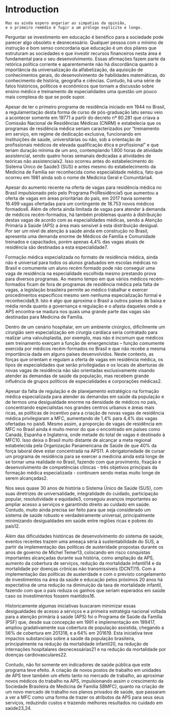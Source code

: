 # Introduction {#intro}




```
Mas eu ainda espero angariar as simpatias da opinião, 
e o primeiro remédio é fugir a um prólogo explícito e longo.

```


Perguntar se investimento em educação é benéfico para a sociedade pode parecer algo obsoleto e desnecessário. Qualquer pessoa com o mínimo de instrução e bom senso concordaria que educação é um dos pilares que estruturam as sociedades e que investir recursos financeiros nesta área é fundamental para o seu desenvolvimento. Essas afirmações fazem parte da retórica política corrente e aparentemente não há discordância quanto à importância da universalização da alfabetização, da aquisição de conhecimentos gerais, do desenvolvimento de habilidades matemáticas, do conhecimento de história, geografia e ciências. Contudo, há uma série de fatos históricos, políticos e econômicos que tornam a discussão sobre ensino médico e treinamento de especialidades uma questão um pouco mais complexa do que se pode supor.   
   
   
Apesar de ter o primeiro programa de residência iniciado em 1944 no Brasil, a regulamentação desta forma de curso de pós-graduação latu sensu veio a acontecer somente em 19771 a partir do decreto nº 80.281 que criava a Comissão Nacional de Residências Médicas (CNRM) e estabelecia que os programas de residência médica seriam caracterizados por “treinamento em serviço, em regime de dedicação exclusiva, funcionando em Instituições de saúde, universitárias ou não, sob a orientação de profissionais médicos de elevada qualificação ética e profissional” e que teriam duração mínima de um ano, contemplando 1.800 horas de atividade assistencial, sendo quatro horas semanais dedicadas a atividades de teóricas não assistenciais2. Isso ocorreu antes do estabelecimento do Sistema Único de Saúde3 (SUS) e antes mesmo do estabelecimento da Medicina de Família ser reconhecida como especialidade médica, fato que ocorreu em 1981 ainda sob o nome de Medicina Geral e Comunitária4.   

   
   
   
Apesar do aumento recente na oferta de vagas para residência médica no Brasil impulsionado pelo pelo Programa PróResidência5 que aumentou a oferta de vagas em áreas prioritárias do país, em 2017 havia somente 16.499 vagas ofertadas para um contingente de 18.753 novos médicos formados6. Além de oferta ainda limitada de vagas para atender à demanda de médicos recém-formados, há também problemas quanto à distribuição destas vagas de acordo com as especialidades médicas, sendo a Atenção Primária à Saúde (APS) a área mais sensível à esta distribuição desigual. Por ser um nível de atenção à saúde ainda em construção no Brasil, apresenta uma demanda enorme de Médicos de Família e Comunidade treinados e capacitados, porém apenas 4,4% das vagas atuais de residência são destinadas a esta especialidade7.   
   
      
Formação médica especializada no formato de residência médica, ainda não é universal para todos os alunos graduados em escolas médicas no Brasil e comumente um aluno recém formado pode não conseguir uma vaga de residência na especialidade escolhida mesmo prestando prova para diversos programas. Ao mesmo tempo em que vários médicos recém-formados ficam de fora de programas de residência médica pela falta de vagas, a legislação brasileira permite ao médico trabalhar e exercer procedimentos específicos mesmo sem nenhuma especialização formal e reconhecida8,9. Isto é algo que aproxima o Brasil a outros países de baixa e média renda quanto a governança e regulação e o afasta daqueles onde a APS encontra-se madura nos quais uma grande parte das vagas são destinadas para Medicina de Família.    

   
   
Dentro de um cenário hospitalar, em um ambiente cirúrgico, dificilmente um cirurgião sem especialização em cirurgia cardíaca seria contratado para realizar uma valvuloplastia, por exemplo, mas não é incomum que médicos sem treinamento exerçam a função de emergencistas – função comumente exercida por médicos recém-formados no Brasil e que não recebe a mesma importância dada em alguns países desenvolvidos. Neste contexto, as forças que orientam e regulam a oferta de vagas em residência médica, os tipos de especialidades que serão privilegiadas e os locais de aberturas de novas vagas de residência não são orientadas exclusivamente visando atender às demandas de saúde da população, mas recebem grande influência de grupos políticos de especialidades e corporações médicas2.   

   
   
Apesar da falta de regulação e de planejamento estratégico na formação médica especializada para atender às demandas em saúde da população e de termos uma desigualdade enorme na densidade de médicos no país, concentrando especialistas nos grandes centros urbanos e áreas mais ricas, as políticas de incentivo para a criação de novas vagas de residência médica privilegiaram a MFC, aumentando de 1,4% para 4,4% das vagas ofertadas no país6. Mesmo assim, a proporção de vagas de residência em MFC no Brasil ainda é muito menor do que o encontrado em países como Canadá, Espanha e Inglaterra, onde metade do total de vagas é destinado à MFC10. Isso deixa o Brasil muito distante de alcançar a meta regional estabelecida pela Organização Panamericana de Saúde de que 40% da força laboral deve estar concentrada na APS11. A obrigatoriedade de cursar um programa de residência para se exercer a medicina ainda está longe de se tornar uma realidade no Brasil, fazendo com que provimento, fixação e desenvolvimento de competências clínicas - três objetivos principais da formação médica especializada - continuem sendo metas muito longe de serem alcançadas2.   
   
   
Nos seus quase 30 anos de história o Sistema Único de Saúde (SUS), com suas diretrizes de universalidade, integralidade do cuidado, participação popular, resolutividade e equidade3, conseguiu avanços importantes ao ampliar acesso a serviços e garantindo direito ao cuidado em saúde. Contudo, muito ainda precisa ser feito para que seja considerado um sistema de saúde robusto e verdadeiramente universal, principalmente minimizando desigualdades em saúde entre regiões ricas e pobres do país12.    

Além das dificuldades históricas de desenvolvimento do sistema de saúde, eventos recentes trazem uma ameaça séria à sustentabilidade do SUS, a partir da implementação das políticas de austeridade propostas durante os anos de governo de Michel Temer13, colocando em risco conquistas importantes alcançadas durante sua história, como ampliação da APS, aumento da cobertura de serviços, redução da mortalidade infantil14 e da mortalidade por doenças crônicas não transmissíveis (DCNT)15. Com a implementação das políticas de austeridade e com o previsto congelamento de investimentos na área da saúde e educação pelos próximos 20 anos há expectativa de uma redução na diminuição da taxa de mortalidade infantil, fazendo com que o país reduza os ganhos que seriam esperados em saúde caso os investimentos fossem mantidos16.    

    

Historicamente algumas iniciativas buscaram minimizar essas desigualdades de acesso a serviços e a primeira estratégia nacional voltada para a atenção primária à saúde (APS) foi o Programa de Saúde da Família (PSF) que, desde sua concepção em 1991 e implementação em 199417, ampliou gradativamente sua cobertura de população assistida, chegando a 56% de cobertura em 201318, e a 64% em 201619. Esta iniciativa teve impactos substanciais sobre a saúde da população brasileira, principalmente na redução da mortalidade infantil20, na redução de internações hospitalares desnecessárias21 e na redução da mortalidade por doenças cardiovasculares22.    
    
    
    
Contudo, não foi somente em indicadores de saúde pública que este programa teve efeito. A criação de novos postos de trabalho em unidades de APS teve também um efeito tanto no mercado de trabalho, ao aproximar novos médicos do trabalho na APS, impulsionando assim o crescimento da Sociedade Brasileira de Medicina de Família SBMFC), quanto na criação de um novo mercado de trabalho nos planos privados de saúde, que passaram a ver a MFC como uma forma de trazer os atributos da APS para seus seus serviços, reduzindo custos e trazendo melhores resultados no cuidado em saúde23,24.
	 

